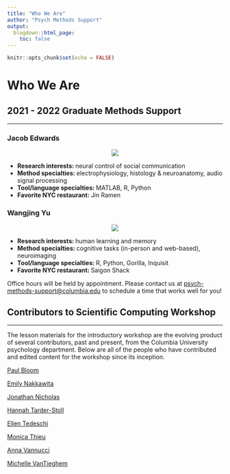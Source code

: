 ```yaml
---
title: "Who We Are"
author: "Psych Methods Support"
output:
  blogdown::html_page:
    toc: false
---
```


```r
knitr::opts_chunk$set(echo = FALSE)
```

# Who We Are

## 2021 - 2022 Graduate Methods Support

---

<div class="row">
<div class="col-md-6">
### Jacob Edwards

<p style="text-align:center;"><img src="/images/jacob.jpg"></p>

- <b>Research interests: </b>neural control of social communication
- <b>Method specialties: </b>electrophysiology, histology & neuroanatomy, audio signal processing
- <b>Tool/language specialties: </b>MATLAB, R, Python
- <b>Favorite NYC restaurant: </b>Jin Ramen
</div>

<div class="col-md-6">
### Wangjing Yu

<p style="text-align:center;"><img src="/images/wangjing.jpg"></p>

- <b>Research interests: </b>human learning and memory
- <b>Method specialties: </b>cognitive tasks (in-person and web-based), neuroimaging
- <b>Tool/language specialties: </b>R, Python, Gorilla, Inquisit
- <b>Favorite NYC restaurant: </b>Saigon Shack
</div>
</div>

Office hours will be held by appointment. Please contact us at [psych-methods-support@columbia.edu](mailto:psych-methods-support@columbia.edu){target="_blank"} to schedule a time that works well for you!

## Contributors to Scientific Computing Workshop

---

The lesson materials for the introductory workshop are the evolving product of several contributors, past and present, from the Columbia University psychology department. Below are all of the people who have contributed and edited content for the workshop since its inception.

[Paul Bloom](https://github.com/pab2163){target="_blank"}

[Emily Nakkawita](https://github.com/emilynakka){target="_blank"}

[Jonathan Nicholas](https://github.com/boomsbloom){target="_blank"}

[Hannah Tarder-Stoll](https://github.com/hannahtarder-stoll){target="_blank"}

[Ellen Tedeschi](https://github.com/etedeschi){target="_blank"}

[Monica Thieu](https://github.com/monicathieu){target="_blank"}

[Anna Vannucci](https://github.com/avannucci){target="_blank"}

[Michelle VanTieghem](https://github.com/mvantieghem){target="_blank"}
